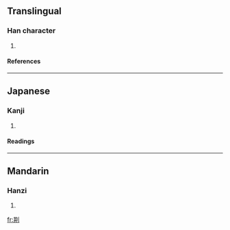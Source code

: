 ==Translingual==
===Han character===
{{Han char|rn=18|rad=刀|as=08|sn=10|four=|canj=廿金中弓 (TCLN)}}
# {{defn|Han}}
====References====
{{Han ref|kx=0141.060|dkj=02037|dj=0320.130|hdz=10343.110|uh=5258|ud=21080}}
----
==Japanese==
===Kanji===
{{ja-kanji|grade=|rs=刀08}}
# {{defn|Japanese}}
====Readings====
{{ja-readings|on=[[き]] (ki), [[ぎ]] (gi)|kun=[[まこと]] (makoto), [[ただす]] (tadasu), [[さく]] (saku)}}
----
==Mandarin==
===Hanzi===
{{cmn-hanzi|pin=[[qí]] (qi2)|wg=ch'i<sup>2</sup>}}
# {{defn|Mandarin}}

[[fr:剘]]